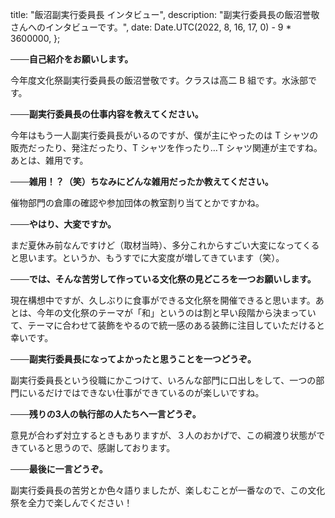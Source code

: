 
  title: "飯沼副実行委員長 インタビュー",
  description: "副実行委員長の飯沼誉敬さんへのインタビューです。",
  date: Date.UTC(2022, 8, 16, 17, 0) - 9 * 3600000,
};

**───自己紹介をお願いします。**

今年度文化祭副実行委員長の飯沼誉敬です。クラスは高二 B 組です。水泳部です。

**───副実行委員長の仕事内容を教えてください。**

今年はもう一人副実行委員長がいるのですが、僕が主にやったのは T シャツの販売だったり、発注だったり、T シャツを作ったり…T シャツ関連が主ですね。あとは、雑用です。

**───雑用！？（笑）ちなみにどんな雑用だったか教えてください。**

催物部門の倉庫の確認や参加団体の教室割り当てとかですかね。

**───やはり、大変ですか。**

まだ夏休み前なんですけど（取材当時）、多分これからすごい大変になってくると思います。というか、もうすでに大変度が増してきています（笑）。

**───では、そんな苦労して作っている文化祭の見どころを一つお願いします。**

現在構想中ですが、久しぶりに食事ができる文化祭を開催できると思います。あとは、今年の文化祭のテーマが「和」というのは割と早い段階から決まっていて、テーマに合わせて装飾をやるので統一感のある装飾に注目していただけると幸いです。

**───副実行委員長になってよかったと思うことを一つどうぞ。**

副実行委員長という役職にかこつけて、いろんな部門に口出しをして、一つの部門にいるだけではできない仕事ができているのが楽しいですね。

**───残りの3人の執行部の人たちへ一言どうぞ。**

意見が合わず対立するときもありますが、３人のおかげで、この綱渡り状態ができていると思うので、感謝しております。

**───最後に一言どうぞ。**

副実行委員長の苦労とか色々語りましたが、楽しむことが一番なので、この文化祭を全力で楽しんでください！

